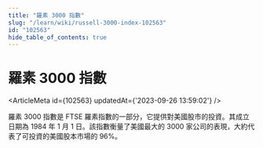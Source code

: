 ```yaml
---
title: "羅素 3000 指數"
slug: "/learn/wiki/russell-3000-index-102563"
id: "102563"
hide_table_of_contents: true
---
```



# 羅素 3000 指數

<ArticleMeta id={102563} updatedAt={'2023-09-26 13:59:02'} />
<div className='border-solid border-b border-t-0 my-4 border-[var(--ifm-color-gray-300)]' />

羅素 3000 指數是 FTSE 羅素指數的一部分，它提供對美國股市的投資。其成立日期為 1984 年 1 月 1 日。該指數衡量了美國最大的 3000 家公司的表現，大約代表了可投資的美國股本市場的 96%。
